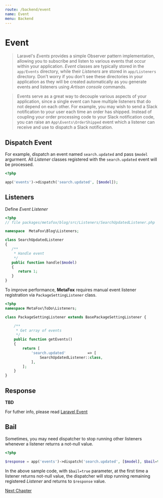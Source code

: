```yaml
---
route: /backend/event
name: Event
menu: Backend
---
```


# Event

> Laravel's *Events* provides a simple Observer pattern implementation, allowing you to subscribe and listen to various events that occur within your application. *Event* classes are typically stored in the `app/Events` directory, while their *Listeners* are stored in `app/Listeners` directory. Don't worry if you don't see these directories in your application as they will be created automatically as you generate events and listeners using *Artisan console* commands.

> Events serve as a great way to decouple various aspects of your application, since a single event can have multiple listeners that do not depend on each other. For example, you may wish to send a Slack notification to your user each time an order has shipped. Instead of coupling your order processing code to your Slack notification code, you can raise an `App\Events\OrderShipped` event which a listener can receive and use to dispatch a Slack notification.

## Dispatch Event

For example, dispatch an event named `search.updated` and pass `$model` argurment. All *Listener* classes registered with the `search.updated` event will be processed.

```php
<?php

app('events')->dispatch('search.updated', [$model]);

```

## Listeners

Define *Event Listener*

```php
<?php
// file packages/metafox/blog/src/Listeners/SearchUpdatedListener.php

namespace  MetaFox\Blog\Listeners;

class SearchUpdatedListener
{
   /**
    * Handle event
    */
   public function handle($model)
   {
      return 1;
   }
}

```

To improve performance, **MetaFox** requires manual event listener registration via `PackageSettingListener` class.

```php
<?php
namespace MetaFox\ToDo\Listeners;

class PackageSettingListener extends BasePackageSettingListener {

    /**
     * Get array of events
     */
    public function getEvents()
    {
        return [
            'search.updated'          => [
                SearchUpdatedListener::class,
            ],
        ];
    }
}
```

## Response

**TBD**

For futher info, please read [Laravel Event](https://laravel.com/docs/9.x/events#main-content)

## Bail

Sometimes, you may need dispatcher to stop running other listeners whenever a listener returns a not-null value.

```php
<?php

$response = app('events')->dispatch('search.updated', [$model], $bail=true);

```

In the above sample code, with `$bail=true` parameter, at the first time a listener returns not-null value, the dispatcher will stop running remaining registered *Listener* and returns to `$response` value.

[Next Chapter](/backend/content)
